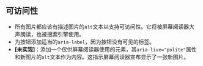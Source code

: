## 可访问性

* 所有图片都应该有描述图片的`alt`文本以支持可访问性。它将被屏幕阅读器大声朗读，也被搜索引擎使用。
* 为按钮添加适当的`aria-label`，因为按钮没有可见的标签。
* **[未实现]**：添加一个仅供屏幕阅读器使用的元素，其`aria-live="polite"`属性和新图片的`alt`文本作为内容。这指示屏幕阅读器宣布显示了一张新图片。
